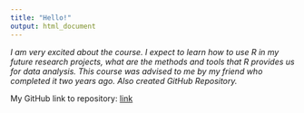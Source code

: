 ```yaml
---
title: "Hello!" 
output: html_document
---   
```


*I am very excited about the course. I expect to learn how to use R in my future research projects, what are the methods and tools that R provides us for data analysis. This course was advised to me by my friend who completed it two years ago. Also created GitHub Repository.*

My GitHub link to repository:
[link](https://github.com/dmitanas/IODS-project/)